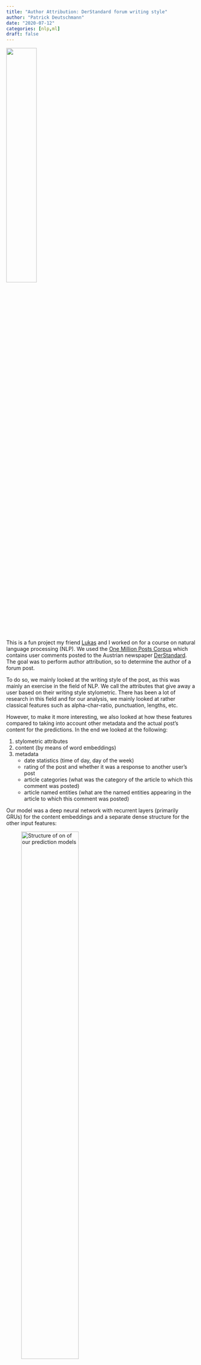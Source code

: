 ```yaml
---
title: "Author Attribution: DerStandard forum writing style"
author: "Patrick Deutschmann"
date: "2020-07-12"
categories: [nlp,ml]
draft: false
---
```


![](img/million-post-corpus.png){width="40%" fig-align="center"}

This is a fun project my friend [Lukas](https://www.linkedin.com/in/lukas-timpl-408283156/) and I worked on for a course on natural language processing (NLP). We used the [One Million Posts Corpus](https://ofai.github.io/million-post-corpus/) which contains user comments posted to the Austrian newspaper [DerStandard](https://www.derstandard.at/). The goal was to perform author attribution, so to determine the author of a forum post.

To do so, we mainly looked at the writing style of the post, as this was mainly an exercise in the field of NLP. We call the attributes that give away a user based on their writing style stylometric. There has been a lot of research in this field and for our analysis, we mainly looked at rather classical features such as alpha-char-ratio, punctuation, lengths, etc. 

However, to make it more interesting, we also looked at how these features compared to taking into account other metadata and the actual post’s content for the predictions. In the end we looked at the following:

1. stylometric attributes
2. content (by means of word embeddings)
3. metadata
   - date statistics (time of day, day of the week)
   - rating of the post and whether it was a response to another user’s post
   - article categories (what was the category of the article to which this comment was posted)
   - article named entities (what are the named entities appearing in the article to which this comment was posted)

Our model was a deep neural network with recurrent layers (primarily GRUs) for the content embeddings and a separate dense structure for the other input features:

![Structure of on **of** our prediction models](img/arch.png){width="60%" fig-align="center"}

Obviously we did some model selection to find the ideal number of layers and the configuration of hyper-parameters. 

## Key findings

The main things we found were the following:

- We were best able to predict the post authors when using the stylometric features and the named entities of the articles itself. The latter allows for the assumption that people tend to comment on articles in the same genre. 
- The statistics on post dates weren’t as helpful as we had thought. Users don’t seem to have a clear enough posting routine to make accurate predictions based on the day or time they are posting.
- Even the very simple stylometric features we used already yielded quite good prediction results. In future work, it might make sense to look at this in detail and try to find out how to squeeze most out of the writing style alone.

Overall, it was a very fun project with much room for further analysis. In case you want to check out all of what we did, you can find [the full report](https://github.com/deutschmn/author-attribution/blob/master/report/report.pdf) on GitHub.
